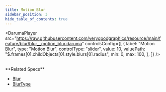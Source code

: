 ```yaml
---
title: Motion Blur
sidebar_position: 3
hide_table_of_contents: true
---
```


<DarumaPlayer
  src="https://raw.githubusercontent.com/verygoodgraphics/resource/main/feature/blur/blur__motion_blur.daruma"
  controlsConfig={[
    {
      label: "Motion Blur",
      type: "Motion Blur",
      controlType: "slider",
      value: 10,
      valuePath: "$.frames[0].childObjects[0].style.blurs[0].radius",
      min: 0,
      max: 100,
    },
  ]}
/>

<br />
**Related Specs**

- [Blur](/specs/vectorgraphics/blur)
- [BlurType](/specs/vectorgraphics/blur-type)
